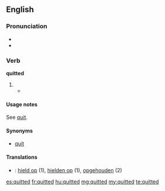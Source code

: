 ==English==

===Pronunciation===
* {{SAMPA|/"kwIt@d/}}
* {{IPA|/ˈkwɪtəd/}}

===Verb===
'''quitted'''

# {{past of|[[quit]]}}
#*{{quote-book
|year=1941
|author=Chapman Miske
|title=The Thing in the Moonlight
|passage=Casting my eyes about, I beheld no living object; but was sensible of a very peculiar stirring far below me, amongst the whispering rushes of the pestilential swamp I had lately '''quitted'''.}}

====Usage notes====
See [[quit#Usage notes|quit]].

====Synonyms====
* [[quit]]

====Translations====
{{ttbc-top}}
* {{ttbc|Dutch}}: [[hield op]] (1), [[hielden op]] (1), [[opgehouden]] (2)
{{trans-bottom}}

[[es:quitted]]
[[fr:quitted]]
[[hu:quitted]]
[[mg:quitted]]
[[my:quitted]]
[[te:quitted]]